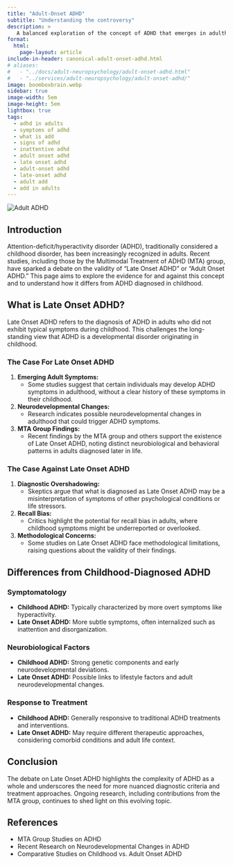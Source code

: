 ```yaml
---
title: "Adult-Onset ADHD"
subtitle: "Understanding the controversy"
description: >
   A balanced exploration of the concept of ADHD that emerges in adulthood, contrasting it with the more common childhood-diagnosed ADHD.
format:
  html:
    page-layout: article
include-in-header: canonical-adult-onset-adhd.html
# aliases:
#   - "../docs/adult-neuropsychology/adult-onset-adhd.html"
#   - "../services/adult-neuropsychology/adult-onset-adhd/"
image: boomboxbrain.webp
sidebar: true
image-width: 5em
image-height: 5em
lightbox: true
tags:
  - adhd in adults
  - symptoms of adhd
  - what is add
  - signs of adhd
  - inattentive adhd
  - adult onset adhd
  - late onset adhd
  - adult-onset adhd
  - late-onset adhd
  - adult add
  - add in adults
---
```


![](boomboxbrain.webp "Adult ADHD"){fig-alt="A brainworkup logo for adult ADHD."}

## Introduction

Attention-deficit/hyperactivity disorder (ADHD), traditionally considered a childhood disorder, has been increasingly recognized in adults. Recent studies, including those by the Multimodal Treatment of ADHD (MTA) group, have sparked a debate on the validity of "Late Onset ADHD" or "Adult Onset ADHD." This page aims to explore the evidence for and against this concept and to understand how it differs from ADHD diagnosed in childhood.

## What is Late Onset ADHD?

Late Onset ADHD refers to the diagnosis of ADHD in adults who did not exhibit typical symptoms during childhood. This challenges the long-standing view that ADHD is a developmental disorder originating in childhood.

### The Case For Late Onset ADHD

1. **Emerging Adult Symptoms:**
   - Some studies suggest that certain individuals may develop ADHD symptoms in adulthood, without a clear history of these symptoms in their childhood.
2. **Neurodevelopmental Changes:**
   - Research indicates possible neurodevelopmental changes in adulthood that could trigger ADHD symptoms.
3. **MTA Group Findings:**
   - Recent findings by the MTA group and others support the existence of Late Onset ADHD, noting distinct neurobiological and behavioral patterns in adults diagnosed later in life.

### The Case Against Late Onset ADHD

1. **Diagnostic Overshadowing:**
   - Skeptics argue that what is diagnosed as Late Onset ADHD may be a misinterpretation of symptoms of other psychological conditions or life stressors.
2. **Recall Bias:**
   - Critics highlight the potential for recall bias in adults, where childhood symptoms might be underreported or overlooked.
3. **Methodological Concerns:**
   - Some studies on Late Onset ADHD face methodological limitations, raising questions about the validity of their findings.

## Differences from Childhood-Diagnosed ADHD

### Symptomatology

- **Childhood ADHD:** Typically characterized by more overt symptoms like hyperactivity.
- **Late Onset ADHD:** More subtle symptoms, often internalized such as inattention and disorganization.

### Neurobiological Factors

- **Childhood ADHD:** Strong genetic components and early neurodevelopmental deviations.
- **Late Onset ADHD:** Possible links to lifestyle factors and adult neurodevelopmental changes.

### Response to Treatment

- **Childhood ADHD:** Generally responsive to traditional ADHD treatments and interventions.
- **Late Onset ADHD:** May require different therapeutic approaches, considering comorbid conditions and adult life context.

## Conclusion

The debate on Late Onset ADHD highlights the complexity of ADHD as a whole and underscores the need for more nuanced diagnostic criteria and treatment approaches. Ongoing research, including contributions from the MTA group, continues to shed light on this evolving topic.

## References

- MTA Group Studies on ADHD
- Recent Research on Neurodevelopmental Changes in ADHD
- Comparative Studies on Childhood vs. Adult Onset ADHD
